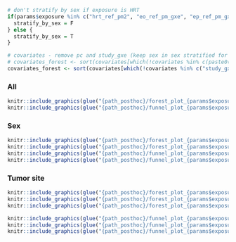 ```r
# don't stratify by sex if exposure is HRT
if(params$exposure %in% c("hrt_ref_pm2", "eo_ref_pm_gxe", "ep_ref_pm_gxe", "pure_eo_allNo", "pure_ep_allNo")) {
  stratify_by_sex = F
} else {
  stratify_by_sex = T
}

# covariates - remove pc and study_gxe (keep sex in sex stratified for convenience in scripting)
# covariates_forest <- sort(covariates[which(!covariates %in% c(paste0(rep('pc', 20), seq(1, 20)), "study_gxe"))])
covariates_forest <- sort(covariates[which(!covariates %in% c("study_gxe"))])
```


### All
```r
knitr::include_graphics(glue("{path_posthoc}/forest_plot_{params$exposure}_scaled_{params$hrc_version}_{glue_collapse(covariates_forest, sep = '_')}_all.png"))
knitr::include_graphics(glue("{path_posthoc}/funnel_plot_{params$exposure}_scaled_{params$hrc_version}_{glue_collapse(covariates_forest, sep = '_')}_all.png"))
```

### Sex
```r
knitr::include_graphics(glue("{path_posthoc}/forest_plot_{params$exposure}_scaled_{params$hrc_version}_{glue_collapse(covariates_forest[which(!covariates_forest %in% c('sex'))], sep = '_')}_female.png"))
knitr::include_graphics(glue("{path_posthoc}/forest_plot_{params$exposure}_scaled_{params$hrc_version}_{glue_collapse(covariates_forest[which(!covariates_forest %in% c('sex'))], sep = '_')}_male.png"))
knitr::include_graphics(glue("{path_posthoc}/funnel_plot_{params$exposure}_scaled_{params$hrc_version}_{glue_collapse(covariates_forest[which(!covariates_forest %in% c('sex'))], sep = '_')}_female.png"))
knitr::include_graphics(glue("{path_posthoc}/funnel_plot_{params$exposure}_scaled_{params$hrc_version}_{glue_collapse(covariates_forest[which(!covariates_forest %in% c('sex'))], sep = '_')}_male.png"))
```


### Tumor site
```r
knitr::include_graphics(glue("{path_posthoc}/forest_plot_{params$exposure}_scaled_{params$hrc_version}_{glue_collapse(covariates_forest, sep = '_')}_proximal.png"))
knitr::include_graphics(glue("{path_posthoc}/forest_plot_{params$exposure}_scaled_{params$hrc_version}_{glue_collapse(covariates_forest, sep = '_')}_distal.png"))
knitr::include_graphics(glue("{path_posthoc}/forest_plot_{params$exposure}_scaled_{params$hrc_version}_{glue_collapse(covariates_forest, sep = '_')}_rectal.png"))

knitr::include_graphics(glue("{path_posthoc}/funnel_plot_{params$exposure}_scaled_{params$hrc_version}_{glue_collapse(covariates_forest, sep = '_')}_proximal.png"))
knitr::include_graphics(glue("{path_posthoc}/funnel_plot_{params$exposure}_scaled_{params$hrc_version}_{glue_collapse(covariates_forest, sep = '_')}_distal.png"))
knitr::include_graphics(glue("{path_posthoc}/funnel_plot_{params$exposure}_scaled_{params$hrc_version}_{glue_collapse(covariates_forest, sep = '_')}_rectal.png"))
```
